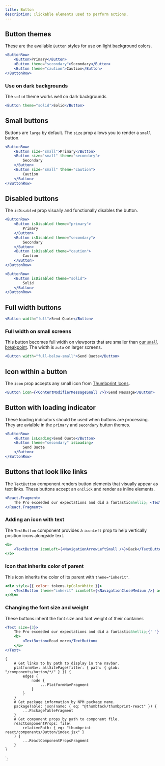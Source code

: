 ```yaml
---
title: Button
description: Clickable elements used to perform actions.
---
```



<ComponentHeader data={props.data} />

## Button themes

These are the available `Button` styles for use on light background colors.

```jsx
<ButtonRow>
    <Button>Primary</Button>
    <Button theme="secondary">Secondary</Button>
    <Button theme="caution">Caution</Button>
</ButtonRow>
```

### Use on dark backgrounds

The `solid` theme works well on dark backgrounds.

```jsx theme=dark
<Button theme="solid">Solid</Button>
```

## Small buttons

Buttons are `large` by default. The `size` prop allows you to render a `small` button.

```jsx
<ButtonRow>
    <Button size="small">Primary</Button>
    <Button size="small" theme="secondary">
        Secondary
    </Button>
    <Button size="small" theme="caution">
        Caution
    </Button>
</ButtonRow>
```

## Disabled buttons

The `isDisabled` prop visually and functionally disables the button.

```jsx
<ButtonRow>
    <Button isDisabled theme="primary">
        Primary
    </Button>
    <Button isDisabled theme="secondary">
        Secondary
    </Button>
    <Button isDisabled theme="caution">
        Caution
    </Button>
</ButtonRow>
```

```jsx theme=dark
<ButtonRow>
    <Button isDisabled theme="solid">
        Solid
    </Button>
</ButtonRow>
```

## Full width buttons

```jsx
<Button width="full">Send Quote</Button>
```

### Full width on small screens

This button becomes full width on viewports that are smaller than [our `small` breakpoint](/tokens/#section-breakpoint). The width is `auto` on larger screens.

```jsx
<Button width="full-below-small">Send Quote</Button>
```

## Icon within a button

The `icon` prop accepts any small icon from [Thumbprint Icons](/icons/).

```jsx
<Button icon={<ContentModifierMessageSmall />}>Send Message</Button>
```

## Button with loading indicator

These loading indicators should be used when buttons are processing. They are avialble in the `primary` and `secondary` button themes.

```jsx
<ButtonRow>
    <Button isLoading>Send Quote</Button>
    <Button theme="secondary" isLoading>
        Send Quote
    </Button>
</ButtonRow>
```

## Buttons that look like links

The `TextButton` component renders button elements that visually appear as text links. These buttons accept an `onClick` and render as inline elements.

```jsx
<React.Fragment>
    The Pro exceeded our expectations and did a fantastic&hellip; <TextButton>Read more</TextButton>
</React.Fragment>
```

### Adding an icon with text

The `TextButton` component provides a `iconLeft` prop to help vertically position icons alongside text.

```jsx
<b>
    <TextButton iconLeft={<NavigationArrowLeftSmall />}>Back</TextButton>
</b>
```

### Icon that inherits color of parent

This icon inherits the color of its parent with `theme="inherit"`.

```jsx theme=dark
<div style={{ color: tokens.tpColorWhite }}>
    <TextButton theme="inherit" iconLeft={<NavigationCloseMedium />} accessibilityLabel="Close" />
</div>
```

### Changing the font size and weight

These buttons inherit the font size and font weight of their container.

```jsx
<Text size={3}>
    The Pro exceeded our expectations and did a fantastic&hellip;{' '}
    <b>
        <TextButton>Read more</TextButton>
    </b>
</Text>
```

<ComponentFooter data={props.data} />

    {
        # Get links to by path to display in the navbar.
        platformNav: allSitePage(filter: { path: { glob: "/components/button/*/" } }) {
            edges {
                node {
                    ...PlatformNavFragment
                }
            }
        }
        # Get package information by NPM package name.
        packageTable: json(name: { eq: "@thumbtack/thumbprint-react" }) {
            ...PackageTableFragment
        }
        # Get component props by path to component file.
        reactComponentProps: file(
            relativePath: { eq: "thumbprint-react/components/Button/index.jsx" }
        ) {
            ...ReactComponentPropsFragment
        }
    }
`;
